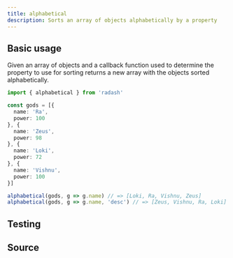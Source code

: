 ```yaml
---
title: alphabetical
description: Sorts an array of objects alphabetically by a property
---
```



## Basic usage

Given an array of objects and a callback function used to determine
the property to use for sorting returns a new array with the objects
sorted alphabetically.

```ts
import { alphabetical } from 'radash'

const gods = [{
  name: 'Ra',
  power: 100
}, {
  name: 'Zeus',
  power: 98
}, {
  name: 'Loki',
  power: 72
}, {
  name: 'Vishnu',
  power: 100
}]

alphabetical(gods, g => g.name) // => [Loki, Ra, Vishnu, Zeus]
alphabetical(gods, g => g.name, 'desc') // => [Zeus, Vishnu, Ra, Loki]
```


## Testing

<TestingLinkAndPreview module="array" func="alphabetical" />

## Source

<SourceLinkAndPreview module="array" func="alphabetical" />